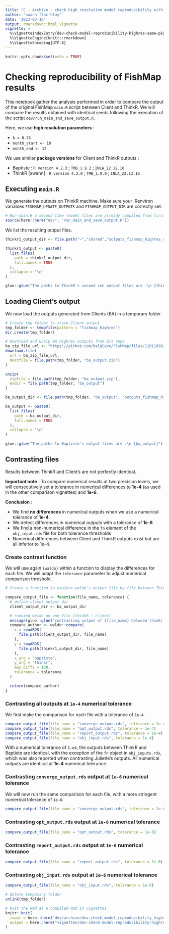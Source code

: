 ```yaml
---
title: "C - Archive - check high resolution model reproducibility with same package version"
author: "swann floc'hlay"
date: '2023-03-16'
output: rmarkdown::html_vignette
vignette: >
  %\VignetteIndexEntry{dev-check-model-reproducibility-highres-same-pkg-version}
  %\VignetteEngine{knitr::rmarkdown}
  %\VignetteEncoding{UTF-8}
---
```


```r
knitr::opts_chunk$set(echo = TRUE)
```

# Checking reproducibility of FishMap results

 <!-- this vignette is generated from dev/dev_check_model_reproducibility_highres_same_pkg_version.Rmd, make your edit on this original file -->

This notebook gather the analysis performed in order to compare the output of the original FishMap `main.R` script between Client and ThinkR. We will compare the results obtained with identical seeds following the execution of the script `dev/run_main_and_save_output.R`.

Here, we use **high resolution parameters** :

  * `k = 0.75`
  * `month_start <- 10`
  * `month_end <- 12`

We use similar **package versions** for Client and ThinkR outputs :

  * Baptiste : `R version 4.2.3` ; `TMB_1.9.2` ; `INLA_22.12.16`
  * ThinkR [swann] : `R version 4.2.0` ; `TMB_1.9.0` ; `INLA_22.12.16`

## Executing `main.R`

We generate the outputs on ThinkR machine. Make sure your .Renviron variables `FISHMAP_UPDATE_OUTPUTS` and `FISHMAP_OUTPUT_DIR` are correctly set.

```r
# Run main.R a second time (model files are already compiled from first run)
source(here::here("dev", "run_main_and_save_output.R"))
```

We list the resulting output files.

```r
thinkr1_output_dir <- file.path("~","shared","outputs_fishmap_highres_rerun")

thinkr1_output <- paste0(
  list.files(
    path = thinkr1_output_dir,
    full.names = TRUE
  ),
  collapse = "\n"
)

glue::glue("The paths to ThinkR's second run output files are :\n {thinkr1_output}")
```

## Loading Client's output

We now load the outputs generated from Clients (BA) in a temporary folder.

```r
# Create tmp folder to store Client output
tmp_folder <- tempfile(pattern = "fishmap_highres")
dir.create(tmp_folder)

# Download and unzip BA highres outputs from Git repo
ba_zip_file_url <- "https://github.com/balglave/FishMap/files/11011699/outputs_fishmap_highres_updatepkg.zip"
download.file(
  url = ba_zip_file_url,
  destfile = file.path(tmp_folder, "ba_output.zip")
)

unzip(
  zipfile = file.path(tmp_folder, "ba_output.zip"),
  exdir = file.path(tmp_folder, "ba_output")
)

ba_output_dir <- file.path(tmp_folder, "ba_output", "outputs_fishmap_highres_updatepkg")

ba_output <- paste0(
  list.files(
    path = ba_output_dir,
    full.names = TRUE
  ),
  collapse = "\n"
)

glue::glue("The paths to Baptiste's output files are :\n {ba_output}")
```

## Contrasting files

Results between ThinkR and Client's are not perfectly identical.

**Important note** : To compare numerical results at two precision levels, we will consecutively set a tolerance in numerical differences to **1e-4** (as used in the other comparison vignettes) and **1e-6**.

**Conclusion** : 

  * We find **no differences** in numerical outputs when we use a numerical tolerance of **1e-4**.
  * We detect differences in numerical outputs with a tolerance of **1e-6**
  * We find a non-numerical difference in the `fn` element of the `obj_input.rds` file for both tolerance thresholds
  * Numerical differences between Client and ThinkR outputs exist but are all inferior to 1e-4.

### Create contrast function

We will use again `{waldo}` within a function to display the differences for each file. We will adapt the `tolerance` parameter to adjust numerical comparison threshold.

```r
# Create a function to explore waldo's output file by file between ThinkR and Baptiste outputs

compare_output_file <- function(file_name, tolerance) {
  # define client output dir
  client_output_dir <- ba_output_dir

  # running waldo on one file (thinkR ~ client)
  message(glue::glue("contrasting output of {file_name} between thinkr and baptiste with a numerical tolerance of {tolerance}"))
  compare_author <- waldo::compare(
    x = readRDS(
      file.path(client_output_dir, file_name)
    ),
    y = readRDS(
      file.path(thinkr1_output_dir, file_name)
    ),
    x_arg = "baptiste",
    y_arg = "thinkr",
    max_diffs = 100,
    tolerance = tolerance
  )

  return(compare_author)
}
```

### Contrasting all outputs at `1e-4` numerical tolerance

We first make the comparison for each file with a tolerance of `1e-4`.

```r
compare_output_file(file_name = "converge_output.rds", tolerance = 1e-4)
compare_output_file(file_name = "opt_output.rds", tolerance = 1e-4)
compare_output_file(file_name = "report_output.rds", tolerance = 1e-4)
compare_output_file(file_name = "obj_input.rds", tolerance = 1e-4)
```
With a numerical tolerance of `1-e4`, the outputs between ThinkR and Baptiste are identical, with the exception of the `fn` object in `obj_inputs.rds`, which was also reported when contrasting Juliette's outputs. All numerical outputs are identical at **1e-4** numerical tolerance.

### Contrasting `converge_output.rds` output at `1e-6` numerical tolerance

We will now run the same comparison for each file, with a more stringent numerical tolerance of `1e-6`.

```r
compare_output_file(file_name = "converge_output.rds", tolerance = 1e-6)
```

### Contrasting `opt_output.rds` output at `1e-6` numerical tolerance

```r
compare_output_file(file_name = "opt_output.rds", tolerance = 1e-6)
```

### Contrasting `report_output.rds` output at `1e-6` numerical tolerance

```r
compare_output_file(file_name = "report_output.rds", tolerance = 1e-6)
```

### Contrasting `obj_input.rds` output at `1e-6` numerical tolerance


```r
compare_output_file(file_name = "obj_input.rds", tolerance = 1e-6)
```

```r
# delete temporary folder
unlink(tmp_folder)
```


```r
# knit the Rmd as a compiled Rmd in vignettes
knitr::knit(
  input = here::here("dev/archive/dev_check_model_reproducibility_highres_same_pkg_version.Rmd"),
  output = here::here("vignettes/dev-check-model-reproducibility-highres-same-pkg-version.Rmd")
)
```
